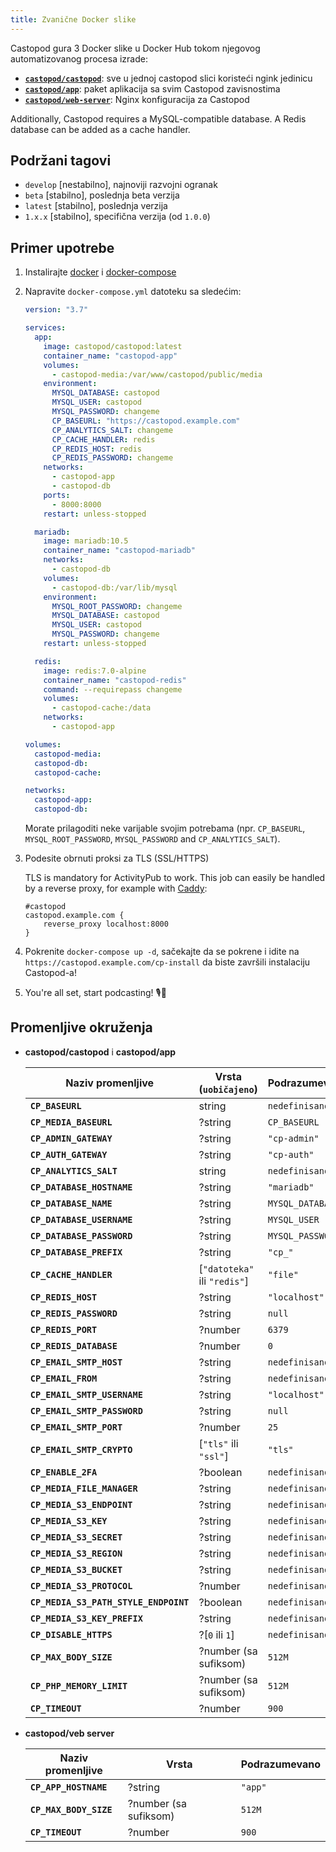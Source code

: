```yaml
---
title: Zvanične Docker slike
---
```


Castopod gura 3 Docker slike u Docker Hub tokom njegovog automatizovanog procesa
izrade:

- [**`castopod/castopod`**](https://hub.docker.com/r/castopod/castopod): sve u
  jednoj castopod slici koristeći ngink jedinicu
- [**`castopod/app`**](https://hub.docker.com/r/castopod/app): paket aplikacija
  sa svim Castopod zavisnostima
- [**`castopod/web-server`**](https://hub.docker.com/r/castopod/web-server):
  Nginx konfiguracija za Castopod

Additionally, Castopod requires a MySQL-compatible database. A Redis database
can be added as a cache handler.

## Podržani tagovi

- `develop` [nestabilno], najnoviji razvojni ogranak
- `beta` [stabilno], poslednja beta verzija
- `latest` [stabilno], poslednja verzija
- `1.x.x` [stabilno], specifična verzija (od `1.0.0`)

## Primer upotrebe

1. Instalirajte [docker](https://docs.docker.com/get-docker/) i
   [docker-compose](https://docs.docker.com/compose/install/)

2. Napravite `docker-compose.yml` datoteku sa sledećim:

   ```yml
   version: "3.7"

   services:
     app:
       image: castopod/castopod:latest
       container_name: "castopod-app"
       volumes:
         - castopod-media:/var/www/castopod/public/media
       environment:
         MYSQL_DATABASE: castopod
         MYSQL_USER: castopod
         MYSQL_PASSWORD: changeme
         CP_BASEURL: "https://castopod.example.com"
         CP_ANALYTICS_SALT: changeme
         CP_CACHE_HANDLER: redis
         CP_REDIS_HOST: redis
         CP_REDIS_PASSWORD: changeme
       networks:
         - castopod-app
         - castopod-db
       ports:
         - 8000:8000
       restart: unless-stopped

     mariadb:
       image: mariadb:10.5
       container_name: "castopod-mariadb"
       networks:
         - castopod-db
       volumes:
         - castopod-db:/var/lib/mysql
       environment:
         MYSQL_ROOT_PASSWORD: changeme
         MYSQL_DATABASE: castopod
         MYSQL_USER: castopod
         MYSQL_PASSWORD: changeme
       restart: unless-stopped

     redis:
       image: redis:7.0-alpine
       container_name: "castopod-redis"
       command: --requirepass changeme
       volumes:
         - castopod-cache:/data
       networks:
         - castopod-app

   volumes:
     castopod-media:
     castopod-db:
     castopod-cache:

   networks:
     castopod-app:
     castopod-db:
   ```

   Morate prilagoditi neke varijable svojim potrebama (npr. `CP_BASEURL`,
   `MYSQL_ROOT_PASSWORD`, `MYSQL_PASSWORD` and `CP_ANALYTICS_SALT`).

3. Podesite obrnuti proksi za TLS (SSL/HTTPS)

   TLS is mandatory for ActivityPub to work. This job can easily be handled by
   a reverse proxy, for example with [Caddy](https://caddyserver.com/):

   ```
   #castopod
   castopod.example.com {
       reverse_proxy localhost:8000
   }
   ```

4. Pokrenite `docker-compose up -d`, sačekajte da se pokrene i idite na
   `https://castopod.example.com/cp-install` da biste završili instalaciju
   Castopod-a!

5. You're all set, start podcasting! 🎙️🚀

## Promenljive okruženja

- **castopod/castopod** i **castopod/app**

  | Naziv promenljive                     | Vrsta (`uobičajeno`)         | Podrazumevano    |
  | ------------------------------------- | ---------------------------- | ---------------- |
  | **`CP_BASEURL`**                      | string                       | `nedefinisano`   |
  | **`CP_MEDIA_BASEURL`**                | ?string                      | `CP_BASEURL`     |
  | **`CP_ADMIN_GATEWAY`**                | ?string                      | `"cp-admin"`     |
  | **`CP_AUTH_GATEWAY`**                 | ?string                      | `"cp-auth"`      |
  | **`CP_ANALYTICS_SALT`**               | string                       | `nedefinisano`   |
  | **`CP_DATABASE_HOSTNAME`**            | ?string                      | `"mariadb"`      |
  | **`CP_DATABASE_NAME`**                | ?string                      | `MYSQL_DATABASE` |
  | **`CP_DATABASE_USERNAME`**            | ?string                      | `MYSQL_USER`     |
  | **`CP_DATABASE_PASSWORD`**            | ?string                      | `MYSQL_PASSWORD` |
  | **`CP_DATABASE_PREFIX`**              | ?string                      | `"cp_"`          |
  | **`CP_CACHE_HANDLER`**                | [`"datoteka"` ili `"redis"`] | `"file"`         |
  | **`CP_REDIS_HOST`**                   | ?string                      | `"localhost"`    |
  | **`CP_REDIS_PASSWORD`**               | ?string                      | `null`           |
  | **`CP_REDIS_PORT`**                   | ?number                      | `6379`           |
  | **`CP_REDIS_DATABASE`**               | ?number                      | `0`              |
  | **`CP_EMAIL_SMTP_HOST`**              | ?string                      | `nedefinisano`   |
  | **`CP_EMAIL_FROM`**                   | ?string                      | `nedefinisano`   |
  | **`CP_EMAIL_SMTP_USERNAME`**          | ?string                      | `"localhost"`    |
  | **`CP_EMAIL_SMTP_PASSWORD`**          | ?string                      | `null`           |
  | **`CP_EMAIL_SMTP_PORT`**              | ?number                      | `25`             |
  | **`CP_EMAIL_SMTP_CRYPTO`**            | [`"tls"` ili `"ssl"`]        | `"tls"`          |
  | **`CP_ENABLE_2FA`**                   | ?boolean                     | `nedefinisano`   |
  | **`CP_MEDIA_FILE_MANAGER`**           | ?string                      | `nedefinisano`   |
  | **`CP_MEDIA_S3_ENDPOINT`**            | ?string                      | `nedefinisano`   |
  | **`CP_MEDIA_S3_KEY`**                 | ?string                      | `nedefinisano`   |
  | **`CP_MEDIA_S3_SECRET`**              | ?string                      | `nedefinisano`   |
  | **`CP_MEDIA_S3_REGION`**              | ?string                      | `nedefinisano`   |
  | **`CP_MEDIA_S3_BUCKET`**              | ?string                      | `nedefinisano`   |
  | **`CP_MEDIA_S3_PROTOCOL`**            | ?number                      | `nedefinisano`   |
  | **`CP_MEDIA_S3_PATH_STYLE_ENDPOINT`** | ?boolean                     | `nedefinisano`   |
  | **`CP_MEDIA_S3_KEY_PREFIX`**          | ?string                      | `nedefinisano`   |
  | **`CP_DISABLE_HTTPS`**                | ?[`0` ili `1`]               | `nedefinisano`   |
  | **`CP_MAX_BODY_SIZE`**                | ?number (sa sufiksom)        | `512M`           |
  | **`CP_PHP_MEMORY_LIMIT`**             | ?number (sa sufiksom)        | `512M`           |
  | **`CP_TIMEOUT`**                      | ?number                      | `900`            |

- **castopod/veb server**

  | Naziv promenljive      | Vrsta                 | Podrazumevano |
  | ---------------------- | --------------------- | ------------- |
  | **`CP_APP_HOSTNAME`**  | ?string               | `"app"`       |
  | **`CP_MAX_BODY_SIZE`** | ?number (sa sufiksom) | `512M`        |
  | **`CP_TIMEOUT`**       | ?number               | `900`         |

